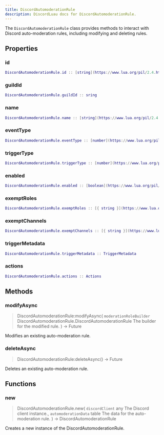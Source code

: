 ```yaml
---
title: DiscordAutomoderationRule
description: DiscordLuau docs for DiscordAutomoderationRule.
---
```

[//]: # (This file was automatically compiled through the Generator luau code under this repository)
[//]: # (if you want to edit the documentation of discord-luau, please write changes)
[//]: # (to the discord-luau repository itself, we extract the comments from discord-luau and translate)
[//]: # (them into markdown files that Nextra can interpret!)

The `DiscordAutomoderationRule` class provides methods to interact with Discord auto-moderation rules, including modifying and deleting rules.

[//]: # (----- DOCUMENT PROPERTIES ----- )

## Properties

### id

 ```lua
 DiscordAutomoderationRule.id :: [string](https://www.lua.org/pil/2.4.html)
```

### guildId

 ```lua
 DiscordAutomoderationRule.guildId :: sring
```

### name

 ```lua
 DiscordAutomoderationRule.name :: [string](https://www.lua.org/pil/2.4.html)
```

### eventType

 ```lua
 DiscordAutomoderationRule.eventType :: [number](https://www.lua.org/pil/2.3.html)
```

### triggerType

 ```lua
 DiscordAutomoderationRule.triggerType :: [number](https://www.lua.org/pil/2.3.html)
```

### enabled

 ```lua
 DiscordAutomoderationRule.enabled :: [boolean](https://www.lua.org/pil/2.2.html)
```

### exemptRoles

 ```lua
 DiscordAutomoderationRule.exemptRoles :: [{ string }](https://www.lua.org/pil/2.4.html)
```

### exemptChannels

 ```lua
 DiscordAutomoderationRule.exemptChannels :: [{ string }](https://www.lua.org/pil/2.4.html)
```

### triggerMetadata

 ```lua
 DiscordAutomoderationRule.triggerMetadata :: TriggerMetadata
```

### actions

 ```lua
 DiscordAutomoderationRule.actions :: Actions
```


[//]: # (----- DOCUMENT METHODS ----- )

## Methods

### modifyAsync

> DiscordAutomoderationRule:modifyAsync( `moderationRoleBuilder` DiscordAutomoderationRule.DiscordAutomoderationRule The builder for the modified rule. ) ->  Future<CommandResponse> 

Modifies an existing auto-moderation rule.
### deleteAsync

> DiscordAutomoderationRule:deleteAsync() ->  Future<CommandResponse> 

Deletes an existing auto-moderation rule.

[//]: # (----- DOCUMENT FUNCTIONS ----- )

## Functions

### new

> DiscordAutomoderationRule.new( `discordClient` any The Discord client instance., `automoderationData` table The data for the auto-moderation rule. ) ->  DiscordAutomoderationRule 

Creates a new instance of the DiscordAutomoderationRule.

